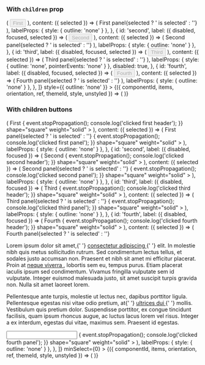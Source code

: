 
<PageTitle src="compositions/Accordion" title="Accordion" />
<Subtitle />
<Description />
<Primary />
<ArgsTable story={PRIMARY_STORY} />
<Stories />

### With `children` prop

<Canvas>
  <Accordion
    unstyled
    initialSelected={['second']}
    items={[
      {
        id: 'first',
        label: ({ disabled, focused, selected }) => (
          <Rhythm my={2}>
            <Button
              fullWidth
              align="left"
              as="div"
              color="neutral"
              disabled={disabled}
              focused={focused}
              shape="brick"
              tabIndex={-1}
              weight={selected ? 'shaded' : 'outlined'}
            >
              First
            </Button>
          </Rhythm>
        ),
        content: ({ selected }) => (
          <Typography as="h4" color="primary" heading="h4">
            First panel{selected ? ' is selected' : ''}
          </Typography>
        ),
        labelProps: { style: { outline: 'none' } },
      },
      {
        id: 'second',
        label: ({ disabled, focused, selected }) => (
          <Rhythm my={2}>
            <Button
              fullWidth
              align="left"
              as="div"
              color="neutral"
              disabled={disabled}
              focused={focused}
              shape="brick"
              tabIndex={-1}
              weight={selected ? 'shaded' : 'outlined'}
            >
              Second
            </Button>
          </Rhythm>
        ),
        content: ({ selected }) => (
          <Typography as="h4" color="primary" heading="h4">
            Second panel{selected ? ' is selected' : ''}
          </Typography>
        ),
        labelProps: { style: { outline: 'none' } },
      },
      {
        id: 'third',
        label: ({ disabled, focused, selected }) => (
          <Rhythm my={2}>
            <Button
              fullWidth
              align="left"
              as="div"
              color="neutral"
              disabled={disabled}
              focused={focused}
              shape="brick"
              tabIndex={-1}
              weight={selected ? 'shaded' : 'outlined'}
            >
              Third
            </Button>
          </Rhythm>
        ),
        content: ({ selected }) => (
          <Typography as="h4" color="primary" heading="h4">
            Third panel{selected ? ' is selected' : ''}
          </Typography>
        ),
        labelProps: { style: { outline: 'none', pointerEvents: 'none' } },
        disabled: true,
      },
      {
        id: 'fourth',
        label: ({ disabled, focused, selected }) => (
          <Rhythm my={2}>
            <Button
              fullWidth
              align="left"
              as="div"
              color="neutral"
              disabled={disabled}
              focused={focused}
              shape="brick"
              tabIndex={-1}
              weight={selected ? 'shaded' : 'outlined'}
            >
              Fourth
            </Button>
          </Rhythm>
        ),
        content: ({ selected }) => (
          <Typography as="h4" color="primary" heading="h4">
            Fourth panel{selected ? ' is selected' : ''}
          </Typography>
        ),
        labelProps: { style: { outline: 'none' } },
      },
    ]}
    style={{ outline: 'none' }}
  >
    {({ componentId, items, orientation, ref, themeId, style, unstyled }) => (
      <AccordionContainer orientation={orientation} style={{ ...style, border: 'none' }}>
        <AccordionList
          componentId={componentId}
          items={items}
          orientation={orientation}
          ref={ref}
          style={{
            alignItems: 'center',
            display: 'flex',
            flexDirection: orientation === 'vertical' ? 'column' : 'row',
            outline: 'none',
          }}
          themeId={themeId}
          unstyled={unstyled}
        />
      </AccordionContainer>
    )}
  </Accordion>
</Canvas>

### With children buttons

<Canvas>
  <Accordion
    unstyled
    initialSelected={['first']}
    items={[
      {
        id: 'first',
        label: ({ disabled, focused }) => (
          <Rhythm pl={5} pr={3} py={3}>
            <Paper bordered full color={focused ? 'accent' : 'primary'}>
              <Flex full alignItems="center" direction="row" justifyContent="space-between">
                <span>First</span>
                <IconButton
                  color={!focused && 'neutral'}
                  contrast={focused}
                  disabled={disabled}
                  onClick={event => {
                    event.stopPropagation();
                    console.log('clicked first header');
                  }}
                  shape="square"
                  weight="solid"
                >
                  <TimesIcon scale="small" />
                </IconButton>
              </Flex>
            </Paper>
          </Rhythm>
        ),
        content: ({ selected }) => (
          <Rhythm pl={5} pr={3} py={3}>
            <Paper full bordered={['vertical', 'bottom']} color="primary">
              <Flex full alignItems="center" direction="row" justifyContent="space-between">
                <span>First panel{selected ? ' is selected' : ''}</span>
                <IconButton
                  as="div"
                  color="neutral"
                  onClick={event => {
                    event.stopPropagation();
                    console.log('clicked first panel');
                  }}
                  shape="square"
                  weight="solid"
                >
                  <CheckIcon scale="small" />
                </IconButton>
              </Flex>
            </Paper>
          </Rhythm>
        ),
        labelProps: { style: { outline: 'none' } },
      },
      {
        id: 'second',
        label: ({ disabled, focused }) => (
          <Rhythm full pl={5} pr={3} py={3}>
            <Paper bordered full color={focused ? 'accent' : 'primary'}>
              <Flex full alignItems="center" direction="row" justifyContent="space-between">
                <span>Second</span>
                <IconButton
                  color={!focused && 'neutral'}
                  contrast={focused}
                  disabled={disabled}
                  onClick={event => {
                    event.stopPropagation();
                    console.log('clicked second header');
                  }}
                  shape="square"
                  weight="solid"
                >
                  <TimesIcon scale="small" />
                </IconButton>
              </Flex>
            </Paper>
          </Rhythm>
        ),
        content: ({ selected }) => (
          <Rhythm pl={5} pr={3} py={3}>
            <Paper full bordered={['vertical', 'bottom']} color="primary">
              <Flex full alignItems="center" direction="row" justifyContent="space-between">
                <span>Second panel{selected ? ' is selected' : ''}</span>
                <IconButton
                  as="div"
                  color="neutral"
                  onClick={event => {
                    event.stopPropagation();
                    console.log('clicked second panel');
                  }}
                  shape="square"
                  weight="solid"
                >
                  <CheckIcon scale="small" />
                </IconButton>
              </Flex>
            </Paper>
          </Rhythm>
        ),
        labelProps: { style: { outline: 'none' } },
      },
      {
        id: 'third',
        label: ({ disabled, focused }) => (
          <Rhythm pl={5} pr={3} py={3}>
            <Paper bordered full color={focused ? 'accent' : 'primary'}>
              <Flex full alignItems="center" direction="row" justifyContent="space-between">
                <span>Third</span>
                <IconButton
                  color={!focused && 'neutral'}
                  contrast={focused}
                  disabled={disabled}
                  onClick={event => {
                    event.stopPropagation();
                    console.log('clicked third header');
                  }}
                  shape="square"
                  weight="solid"
                >
                  <TimesIcon scale="small" />
                </IconButton>
              </Flex>
            </Paper>
          </Rhythm>
        ),
        content: ({ selected }) => (
          <Rhythm pl={5} pr={3} py={3}>
            <Paper full bordered={['vertical', 'bottom']} color="primary">
              <Flex full alignItems="center" direction="row" justifyContent="space-between">
                <span>Third panel{selected ? ' is selected' : ''}</span>
                <IconButton
                  as="div"
                  color="neutral"
                  onClick={event => {
                    event.stopPropagation();
                    console.log('clicked third panel');
                  }}
                  shape="square"
                  weight="solid"
                >
                  <CheckIcon scale="small" />
                </IconButton>
              </Flex>
            </Paper>
          </Rhythm>
        ),
        labelProps: { style: { outline: 'none' } },
      },
      {
        id: 'fourth',
        label: ({ disabled, focused }) => (
          <Rhythm pl={5} pr={3} py={3}>
            <Paper bordered full color={focused ? 'accent' : 'primary'}>
              <Flex full alignItems="center" direction="row" justifyContent="space-between">
                <span>Fourth</span>
                <IconButton
                  color={!focused && 'neutral'}
                  contrast={focused}
                  disabled={disabled}
                  onClick={event => {
                    event.stopPropagation();
                    console.log('clicked fourth header');
                  }}
                  shape="square"
                  weight="solid"
                >
                  <TimesIcon scale="small" />
                </IconButton>
              </Flex>
            </Paper>
          </Rhythm>
        ),
        content: ({ selected }) => (
          <Rhythm pl={5} pr={3} py={3}>
            <Paper full bordered={['vertical', 'bottom']} color="primary">
              <Flex full alignItems="flex-start" direction="row" justifyContent="space-between">
                <Rhythm grouped mr={2} my={3}>
                  <span>Fourth panel{selected ? ' is selected' : ''}</span>
                  <p>
                    Lorem ipsum dolor sit amet,{' '}
                    <a href="https://phorkit.org" rel="noreferrer" target="_blank">
                      consectetur adipiscing
                    </a>{' '}
                    elit. In molestie nibh quis metus sollicitudin rutrum. Sed condimentum lectus tellus, et sodales
                    justo accumsan non. Praesent et nibh sit amet mi efficitur placerat. Proin at
                    <a href="https://phorkit.org" rel="noreferrer" target="_blank">
                      neque viverra
                    </a>, lobortis sem eu, tempus purus. Etiam placerat iaculis ipsum sed condimentum. Vivamus fringilla
                    vulputate sem id vulputate. Integer euismod malesuada justo, sit amet suscipit turpis gravida non. Nulla
                    sit amet laoreet lorem.
                  </p>
                  <p>
                    Pellentesque ante turpis, molestie ut lectus nec, dapibus porttitor ligula. Pellentesque egestas
                    nisi vitae odio pretium, at{' '}
                    <a href="https://phorkit.org" rel="noreferrer" target="_blank">
                      ultrices dui
                    </a>{' '}
                    mollis. Vestibulum quis pretium dolor. Suspendisse porttitor, ex congue tincidunt facilisis, quam
                    ipsum rhoncus augue, ac luctus lacus lorem vel risus. Integer a ex interdum, egestas dui vitae,
                    maximus sem. Praesent id egestas.
                  </p>
                  <input type="text" />
                </Rhythm>
                <IconButton
                  as="div"
                  color="neutral"
                  onClick={event => {
                    event.stopPropagation();
                    console.log('clicked fourth panel');
                  }}
                  shape="square"
                  weight="solid"
                >
                  <CheckIcon scale="small" />
                </IconButton>
              </Flex>
            </Paper>
          </Rhythm>
        ),
        labelProps: { style: { outline: 'none' } },
      },
    ]}
    minSelect={0}
  >
    {({ componentId, items, orientation, ref, themeId, style, unstyled }) => (
      <AccordionContainer orientation={orientation} style={{ ...style, border: 'none' }}>
        <AccordionList
          componentId={componentId}
          items={items}
          orientation={orientation}
          ref={ref}
          style={{
            alignItems: 'center',
            display: 'flex',
            flexDirection: orientation === 'vertical' ? 'column' : 'row',
            outline: 'none',
          }}
          themeId={themeId}
          unstyled={unstyled}
        />
      </AccordionContainer>
    )}
  </Accordion>
</Canvas>
